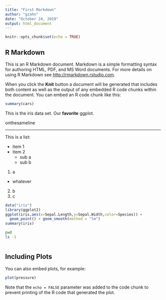 ---
title: "First Markdown"
author: "gzahn"
date: "October 24, 2019"
output: html_document
---

```{r setup, include=FALSE}
knitr::opts_chunk$set(echo = TRUE)
```

## R Markdown

This is an R Markdown document. Markdown is a simple formatting syntax for authoring HTML, PDF, and MS Word documents. For more details on using R Markdown see <http://rmarkdown.rstudio.com>.

When you click the **Knit** button a document will be generated that includes both content as well as the output of any embedded R code chunks within the document. You can embed an R code chunk like this:

```{r cars}
summary(cars)
```


This is the iris data set. Our **favorite** ggplot.

onthesameline

_____


This is a list:

  * item 1
  * item 2
    + sub a
    + sub b

1.  a
  + whatever
2.  b
3.  c

```{r, echo=FALSE}
data("iris")
library(ggplot2)
ggplot(iris,aes(x=Sepal.Length,y=Sepal.Width,color=Species)) +
  geom_point() + geom_smooth(method = "lm")
summary(iris)
```

```{bash}
pwd
ls -1
```




```{r}

```
## Including Plots

You can also embed plots, for example:

```{r pressure, echo=FALSE}
plot(pressure)
```

Note that the `echo = FALSE` parameter was added to the code chunk to prevent printing of the R code that generated the plot.
